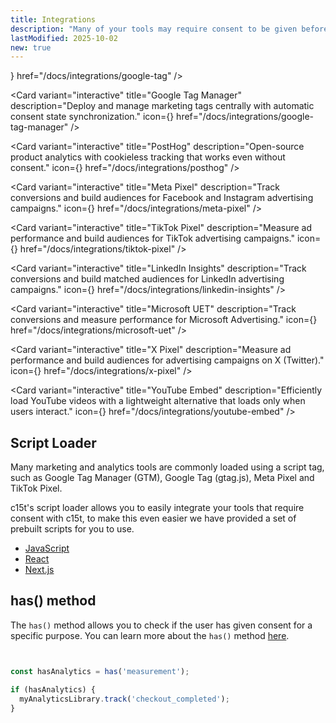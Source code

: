 ```yaml
---
title: Integrations
description: "Many of your tools may require consent to be given before they can be used. This is especially true for analytics and marketing tools. \nc15t has various ways to integrate with your tools, depending on the tool you are using."
lastModified: 2025-10-02
new: true
---
```


<Cards className="my-10 grid-cols-1 sm:grid-cols-2 2xl:grid-cols-3 @container not-prose grid gap-4">
  <Card variant="interactive" title="GA4 + Google Ads (gtag.js)" description="Send data to Google Analytics 4 and Google Ads with automatic Consent Mode v2 support." icon={<Icon name="google-analytics" />} href="/docs/integrations/google-tag" />

  <Card variant="interactive" title="Google Tag Manager" description="Deploy and manage marketing tags centrally with automatic consent state synchronization." icon={<Icon name="google-tag-manager" />} href="/docs/integrations/google-tag-manager" />

  <Card variant="interactive" title="PostHog" description="Open-source product analytics with cookieless tracking that works even without consent." icon={<Icon name="posthog" />} href="/docs/integrations/posthog" />

  <Card variant="interactive" title="Meta Pixel" description="Track conversions and build audiences for Facebook and Instagram advertising campaigns." icon={<Icon name="meta" />} href="/docs/integrations/meta-pixel" />

  <Card variant="interactive" title="TikTok Pixel" description="Measure ad performance and build audiences for TikTok advertising campaigns." icon={<Icon name="tiktok" />} href="/docs/integrations/tiktok-pixel" />

  <Card variant="interactive" title="LinkedIn Insights" description="Track conversions and build matched audiences for LinkedIn advertising campaigns." icon={<Icon name="linkedin" />} href="/docs/integrations/linkedin-insights" />

  <Card variant="interactive" title="Microsoft UET" description="Track conversions and measure performance for Microsoft Advertising." icon={<Icon name="microsoft" />} href="/docs/integrations/microsoft-uet" />

  <Card variant="interactive" title="X Pixel" description="Measure ad performance and build audiences for advertising campaigns on X (Twitter)." icon={<Icon name="x" />} href="/docs/integrations/x-pixel" />

  <Card variant="interactive" title="YouTube Embed" description="Efficiently load YouTube videos with a lightweight alternative that loads only when users interact." icon={<Icon name="youtube" />} href="/docs/integrations/youtube-embed" />
</Cards>

## Script Loader

Many marketing and analytics tools are commonly loaded using a script tag, such as Google Tag Manager (GTM), Google Tag (gtag.js), Meta Pixel and TikTok Pixel.

c15t's script loader allows you to easily integrate your tools that require consent with c15t, to make this even easier we have provided a set of prebuilt scripts for you to use.

- [JavaScript](/docs/frameworks/javascript/script-loader)
- [React](/docs/frameworks/react/script-loader)
- [Next.js](/docs/frameworks/next/script-loader)

## has() method

The `has()` method allows you to check if the user has given consent for a specific purpose. You can learn more about the `has()` method [here](/docs/frameworks/javascript/store/checking-consent).

```ts


const hasAnalytics = has('measurement');

if (hasAnalytics) {
  myAnalyticsLibrary.track('checkout_completed');
}
```
